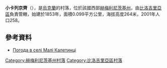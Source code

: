 {{coord|50|6|4|N|26|17|29|E|scale:100000|display=title}}

'''小卡列京齊'''（{{lang-uk|Малі Калетинці}}），是[[烏克蘭|烏克蘭]]的村落，位於該國西部[[赫梅利尼茨基州|赫梅利尼茨基州]]，由[[比洛吉里亞區|比洛吉里亞區]]負責管轄，始建於1853年，面積0.099平方公里，海拔高度264米，2001年人口258。

==參考資料==
* [http://weather.in.ua/ua/hmel'nickaja/14781 Погода в селі Малі Калетинці]{{Wayback|url=http://weather.in.ua/ua/hmel%27nickaja/14781 |date=20111220140710 }}

{{DEFAULTSORT:Малі Калетинці}}
[[Category:赫梅利尼茨基州村落|Category:赫梅利尼茨基州村落]]
[[Category:比洛吉里亞區村落|Category:比洛吉里亞區村落]]


{{Khmelnytskyi-geo-stub}}